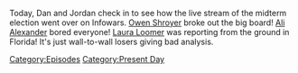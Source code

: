 {{DEFAULTSORT:
    #_EPISODE_0746:The Infowars All-Star Midterm Coverage Spectacular
}}{{Episode
    | title           = The Infowars All-Star Midterm Coverage Spectacular
    | caption         = Listen to this episode on [https://knowledgefight.libsyn.com/746-the-infowars-all-star-midterm-coverage-spectacular Libsyn] [https://open.spotify.com/episode/3O8GZIs3EaZsU4Mas9dVrQ Spotify], Read the [[Transcript/746: The Infowars All-Star Midterm Coverage Spectacular|Unofficial Transcript]], View discussion on [https://reddit.com/ysogrf Reddit]
    | episodeNumber   = 746
    | length          = 01:43:34
    | airDate         = November 11, 2022
    | episodeType     = [[:Category:Present Day|Present Day]]
    | appearance      = [[Owen Shroyer]], [[Ali Alexander]], [[Vivian Kubrick]], [[Harrison Smith]], [[Steve Bannon]], [[Mike Adams]], [[Laura Loomer]], [[Stanley Kubrick]], [[Donald Trump]], [[Roger Stone]], [[Robert Barnes]], [[Herschel Walker]], [[Harry Reid]], [[David Icke]], [[Marjorie Taylor Greene]], [[Charlie Kirk]]
    | previousEpisode = [[745: Formulaic Objections Part 10]]
    | nextEpisode     = [[747: November 11, 2022]]
}}

{{Stub}}

Today, Dan and Jordan check in to see how the live stream of the midterm election went over on Infowars. [[Owen Shroyer]] broke out the big board! [[Ali Alexander]] bored everyone! [[Laura Loomer]] was reporting from the ground in Florida! It's just wall-to-wall losers giving bad analysis.

[[Category:Episodes]]
[[Category:Present Day]]
